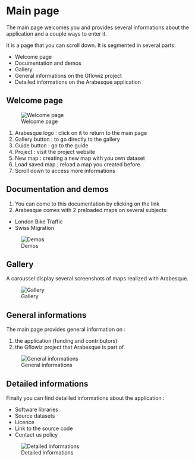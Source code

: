 # Main page

The main page welcomes you and provides several informations about the application
and a couple ways to enter it.

It is a page that you can scroll down. It is segmented in several parts:

* Welcome page
* Documentation and demos
* Gallery
* General informations on the Gflowiz project
* Detailed informations on the Arabesque application


##  Welcome page

![Welcome page](images/main/01_arabesque_acceuil.png)

1. Arabesque logo : click on it to return to the main page
2. Gallery button : to go directly to the gallery
3. Guide button : go to the guide
4. Project : visit the project website
5. New map : creating a new map with you own dataset
6. Load saved map : reload a map you created before
7. Scroll down to access more informations

## Documentation and demos

1. You can come to this documentation by clicking on the link
2. Arabesque comes with 2 preloaded maps on several subjects:
  
  * London Bike Traffic
  * Swiss Migration

![Demos](images/main/03_arabesque_demos.png)

## Gallery

A caroussel display several screenshots of maps realized with Arabesque.

![Gallery](images/main/02_arabesque_gallery.png)

## General informations

The main page provides general information on :

1. the application (funding and
contributors)
2. the Gflowiz project that Arabesque is part of.

![General informations](images/main/05_arabesque_general_infos.png)

## Detailed informations

Finally you can find detailled informations about the application :

* Software libraries
* Source datasets
* Licence
* Link to the source code
* Contact us policy

![Detailed informations](images/main/06_arabesque_detailed_infos.png)
